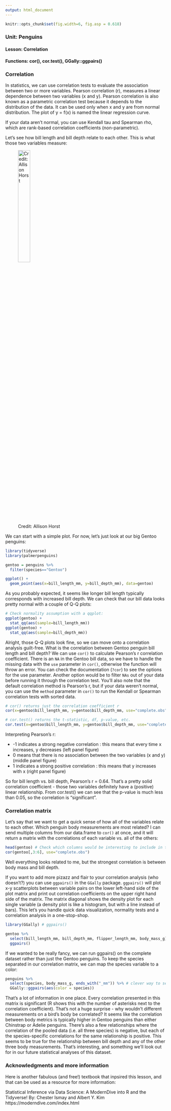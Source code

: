 ```yaml
---
output: html_document
---
```


```r
knitr::opts_chunk$set(fig.width=6, fig.asp = 0.618) 
```


### Unit: Penguins
#### Lesson: Correlation
#### Functions: cor(), cor.test(), GGally::ggpairs()

### Correlation

In statistics, we can use correlation tests to evaluate the association between two or more variables. Pearson correlation (r),  measures a linear dependence between two variables (x and y). Pearson correlation is also known as a parametric correlation test because it depends to the distribution of the data. It can be used only when x and y are from normal distribution. The plot of y = f(x) is named the linear regression curve.

If your data aren't normal, you can use Kendall tau and Spearman rho, which are rank-based correlation coefficients (non-parametric).

Let's see how bill length and bill depth relate to each other. This is what those two variables measure:

![Credit: Allison Horst](doc/penguin_bill.jpg){width=30%}

We can start with a simple plot. For now, let's just look at our big Gentoo penguins:

```r
library(tidyverse)
library(palmerpenguins)

gentoo = penguins %>% 
  filter(species=="Gentoo")

ggplot() +
  geom_point(aes(x=bill_length_mm, y=bill_depth_mm), data=gentoo)
```

As you probably expected, it seems like longer bill length typically corresponds with increased bill depth. We can check that our bill data looks pretty normal with a couple of Q-Q plots:

```r
# Check normality assumption with a qqplot:
ggplot(gentoo) +
  stat_qq(aes(sample=bill_length_mm))
ggplot(gentoo) +
  stat_qq(aes(sample=bill_depth_mm))
```

Alright, those Q-Q plots look fine, so we can move onto a correlation analysis guilt-free. What is the correlation between Gentoo penguin bill length and bill depth? We can use `cor()` to calculate Pearson's r correlation coefficient. There is an `NA` in the Gentoo bill data, so we have to handle the missing data with the `use` parameter in `cor()`, otherwise the function will throw an error. You can check the documentation (`?cor`) to see the options for the use parameter. Another option would be to filter `NAs` out of your data before running it through the correlation test. You'll also note that the default correlation method is Pearson's r, but if your data weren't normal, you can use the `method` parameter in `cor()` to run the Kendall or Spearman correlation tests with sorted data. 

```r
# cor() returns just the correlation coefficient r
cor(x=gentoo$bill_length_mm, y=gentoo$bill_depth_mm, use="complete.obs")

# cor.test() returns the t-statistic, df, p-value, etc.
cor.test(x=gentoo$bill_length_mm, y=gentoo$bill_depth_mm, use="complete.obs")
```
Interpreting Pearson's r:

-  -1 indicates a strong negative correlation : this means that every time x increases, y decreases (left panel figure)
-  0 means that there is no association between the two variables (x and y) (middle panel figure)
-  1 indicates a strong positive correlation : this means that y increases with x (right panel figure)

So for bill length vs. bill depth, Pearson's r = 0.64. That's a pretty solid correlation coefficient - those two variables definitely have a (positive) linear relationship. From cor.test() we can see that the p-value is much less than 0.05, so the correlation is "significant". 

### Correlation matrix

Let's say that we want to get a quick sense of how all of the variables relate to each other. Which penguin body measurements are most related? I can send multiple columns from our data.frame to `cor()` at once, and it will return a matrix with the correlations of each variable vs. all of the others:

```r
head(gentoo) # Check which columns would be interesting to include in the correlation matrix
cor(gentoo[,3:6], use="complete.obs")
```

Well everything looks related to me, but the strongest correlation is between body mass and bill depth. 

If you want to add more pizazz and flair to your correlation analysis (who doesn't?) you can use `ggpairs()` in the `GGally` package. `ggpairs()` will plot x-y scatterplots between variable pairs on the lower left-hand side of the plot matrix and print out correlation coefficients on the upper right hand side of the matrix. The matrix diagonal shows the density plot for each single variable (a density plot is like a histogram, but with a line instead of bars). This let's you handle quick data visualization, normality tests and a correlation analysis in a one-stop-shop.

```r
library(GGally) # ggpairs()

gentoo %>%
  select(bill_length_mm, bill_depth_mm, flipper_length_mm, body_mass_g) %>%
  ggpairs()
```

If we wanted to be really fancy, we can run ggpairs() on the complete dataset rather than just the Gentoo penguins. To keep the species separated in our correlation matrix, we can map the species variable to a color:

```r
penguins %>%
  select(species, body_mass_g, ends_with("_mm")) %>% # clever way to select variables with names that end in "_mm"
  GGally::ggpairs(aes(color = species))
```

That's a lot of information in one place. Every correlation presented in this matrix is significant (R shows this with the number of asterisks next to the correlation coefficient). That's not a huge surprise - why wouldn't different measurements on a bird's body be correlated? It seems like the correlation between body metrics is typically higher in Gentoo penguins than either Chinstrap or Adelie penguins. There's also a few relationships where the correlation of the pooled data (i.e. all three species) is negative, but each of the species-specific correlations for the same relationship is positive. This seems to be true for the relationship between bill depth and any of the other three body measurements. That's interesting, and something we'll look out for in our future statistical analyses of this dataset. 

### Acknowledgments and more information

Here is another fabulous (and free!) textbook that inpsired this lesson, and that can be used as a resource for more information:

Statistical Inference via Data Science: A ModernDive into R and the Tidyverse!
By: Chester Ismay and Albert Y. Kim
https://moderndive.com/index.html